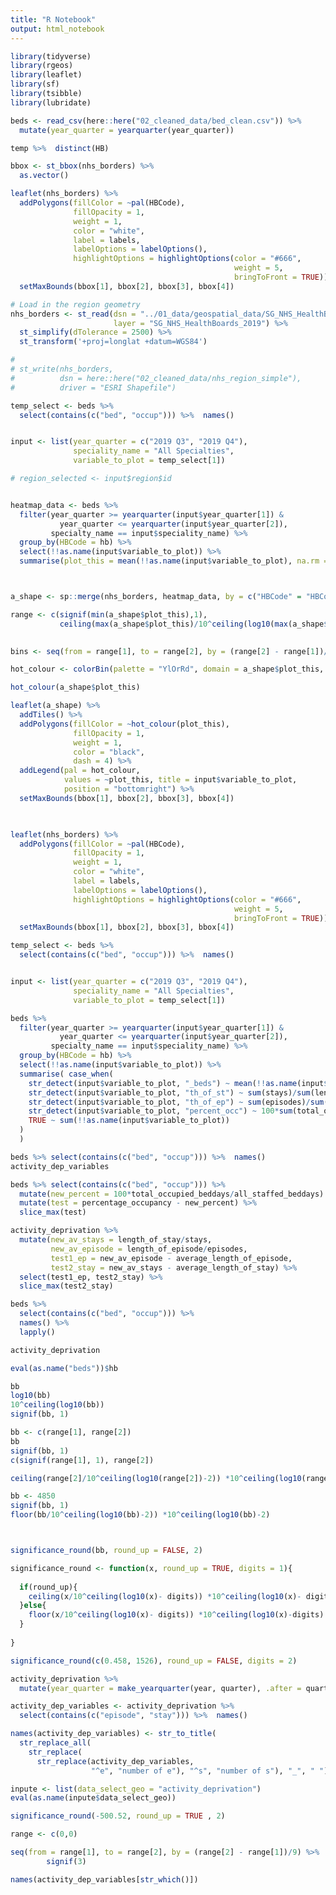 ```yaml
---
title: "R Notebook"
output: html_notebook
---
```


```r
library(tidyverse)
library(rgeos)
library(leaflet)
library(sf)
library(tsibble)
library(lubridate)
```



```r
beds <- read_csv(here::here("02_cleaned_data/bed_clean.csv")) %>% 
  mutate(year_quarter = yearquarter(year_quarter))
```




```r
temp %>%  distinct(HB)
```





```r
bbox <- st_bbox(nhs_borders) %>% 
  as.vector()

leaflet(nhs_borders) %>% 
  addPolygons(fillColor = ~pal(HBCode),
              fillOpacity = 1,
              weight = 1, 
              color = "white",
              label = labels,
              labelOptions = labelOptions(),
              highlightOptions = highlightOptions(color = "#666",
                                                  weight = 5,
                                                  bringToFront = TRUE)) %>% 
  setMaxBounds(bbox[1], bbox[2], bbox[3], bbox[4])
```





```r
# Load in the region geometry
nhs_borders <- st_read(dsn = "../01_data/geospatial_data/SG_NHS_HealthBoards_2019/", 
                       layer = "SG_NHS_HealthBoards_2019") %>% 
  st_simplify(dTolerance = 2500) %>% 
  st_transform('+proj=longlat +datum=WGS84')

# 
# st_write(nhs_borders,
#          dsn = here::here("02_cleaned_data/nhs_region_simple"),
#          driver = "ESRI Shapefile")
```

```r
temp_select <- beds %>% 
  select(contains(c("bed", "occup"))) %>%  names()


input <- list(year_quarter = c("2019 Q3", "2019 Q4"),
              speciality_name = "All Specialties",
              variable_to_plot = temp_select[1])

# region_selected <- input$region$id


heatmap_data <- beds %>% 
  filter(year_quarter >= yearquarter(input$year_quarter[1]) &
           year_quarter <= yearquarter(input$year_quarter[2]),
         specialty_name == input$speciality_name) %>% 
  group_by(HBCode = hb) %>% 
  select(!!as.name(input$variable_to_plot)) %>% 
  summarise(plot_this = mean(!!as.name(input$variable_to_plot), na.rm = TRUE))



a_shape <- sp::merge(nhs_borders, heatmap_data, by = c("HBCode" = "HBCode"))

range <- c(signif(min(a_shape$plot_this),1), 
           ceiling(max(a_shape$plot_this)/10^ceiling(log10(max(a_shape$plot_this))-2)) *10^ceiling(log10(max(a_shape$plot_this))-2)) 
           

bins <- seq(from = range[1], to = range[2], by = (range[2] - range[1])/9)

hot_colour <- colorBin(palette = "YlOrRd", domain = a_shape$plot_this, bins = bins)

hot_colour(a_shape$plot_this)

leaflet(a_shape) %>% 
  addTiles() %>% 
  addPolygons(fillColor = ~hot_colour(plot_this),
              fillOpacity = 1,
              weight = 1, 
              color = "black",
              dash = 4) %>% 
  addLegend(pal = hot_colour,
            values = ~plot_this, title = input$variable_to_plot,
            position = "bottomright") %>% 
  setMaxBounds(bbox[1], bbox[2], bbox[3], bbox[4])

  
```


```r



leaflet(nhs_borders) %>% 
  addPolygons(fillColor = ~pal(HBCode),
              fillOpacity = 1,
              weight = 1, 
              color = "white",
              label = labels,
              labelOptions = labelOptions(),
              highlightOptions = highlightOptions(color = "#666",
                                                  weight = 5,
                                                  bringToFront = TRUE)) %>% 
  setMaxBounds(bbox[1], bbox[2], bbox[3], bbox[4])

```




```r
temp_select <- beds %>% 
  select(contains(c("bed", "occup"))) %>%  names()


input <- list(year_quarter = c("2019 Q3", "2019 Q4"),
              speciality_name = "All Specialties",
              variable_to_plot = temp_select[1])

beds %>% 
  filter(year_quarter >= yearquarter(input$year_quarter[1]) &
           year_quarter <= yearquarter(input$year_quarter[2]),
         specialty_name == input$speciality_name) %>% 
  group_by(HBCode = hb) %>% 
  select(!!as.name(input$variable_to_plot)) %>% 
  summarise( case_when(
    str_detect(input$variable_to_plot, "_beds") ~ mean(!!as.name(input$variable_to_plot)),
    str_detect(input$variable_to_plot, "th_of_st") ~ sum(stays)/sum(length_of_stay)*100,
    str_detect(input$variable_to_plot, "th_of_ep") ~ sum(episodes)/sum(length_of_episode)*100,
    str_detect(input$variable_to_plot, "percent_occ") ~ 100*sum(total_occupied_beddays)/sum(all_staffed_beddays),
    TRUE ~ sum(!!as.name(input$variable_to_plot))
  )
  )
```

```r
beds %>% select(contains(c("bed", "occup"))) %>%  names()
activity_dep_variables
```


```r
beds %>% select(contains(c("bed", "occup"))) %>% 
  mutate(new_percent = 100*total_occupied_beddays/all_staffed_beddays) %>% 
  mutate(test = percentage_occupancy - new_percent) %>% 
  slice_max(test)
```


```r
activity_deprivation %>% 
  mutate(new_av_stays = length_of_stay/stays,
         new_av_episode = length_of_episode/episodes,
         test1_ep = new_av_episode - average_length_of_episode,
         test2_stay = new_av_stays - average_length_of_stay) %>% 
  select(test1_ep, test2_stay) %>% 
  slice_max(test2_stay)
```



```r
beds %>% 
  select(contains(c("bed", "occup"))) %>%  
  names() %>% 
  lapply()
```

```r
activity_deprivation
```

```r
eval(as.name("beds"))$hb


```

```r
bb
log10(bb)
10^ceiling(log10(bb))
signif(bb, 1)
```

```r
bb <- c(range[1], range[2])
bb
signif(bb, 1)
c(signif(range[1], 1), range[2])

ceiling(range[2]/10^ceiling(log10(range[2])-2)) *10^ceiling(log10(range[2])-2)
```

```r
bb <- 4850
signif(bb, 1)
floor(bb/10^ceiling(log10(bb)-2)) *10^ceiling(log10(bb)-2)



significance_round(bb, round_up = FALSE, 2)
```

```r
significance_round <- function(x, round_up = TRUE, digits = 1){
  
  if(round_up){
    ceiling(x/10^ceiling(log10(x)- digits)) *10^ceiling(log10(x)- digits)
  }else{
    floor(x/10^ceiling(log10(x)- digits)) *10^ceiling(log10(x)-digits)
  }
  
}
```

```r

significance_round(c(0.458, 1526), round_up = FALSE, digits = 2)
```

```r
activity_deprivation %>% 
  mutate(year_quarter = make_yearquarter(year, quarter), .after = quarter)
```

```r
activity_dep_variables <- activity_deprivation %>% 
  select(contains(c("episode", "stay"))) %>%  names()

names(activity_dep_variables) <- str_to_title(
  str_replace_all(
    str_replace(
      str_replace(activity_dep_variables, 
                  "^e", "number of e"), "^s", "number of s"), "_", " "))
```

```r
inpute <- list(data_select_geo = "activity_deprivation")
eval(as.name(inpute$data_select_geo))
```

```r
significance_round(-500.52, round_up = TRUE , 2)
```



```r
range <- c(0,0)

seq(from = range[1], to = range[2], by = (range[2] - range[1])/9) %>% 
        signif(3)
```

```r
names(activity_dep_variables[str_which()])

```

